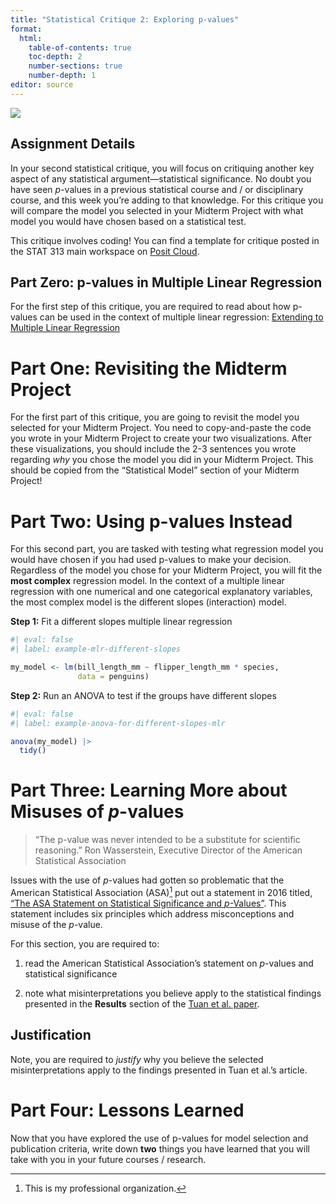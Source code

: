 ```yaml
---
title: "Statistical Critique 2: Exploring p-values"
format: 
  html:
    table-of-contents: true
    toc-depth: 2
    number-sections: true
    number-depth: 1
editor: source
---
```


![](images/significant.jpeg)

## Assignment Details

In your second statistical critique, you will focus on critiquing another key aspect of any statistical argument---statistical significance. No doubt you have seen $p$-values in a previous statistical course and / or disciplinary course, and this week you're adding to that knowledge. For this critique you will compare the model you selected in your Midterm Project with what model you would have chosen based on a statistical test.

This critique involves coding! You can find a template for critique posted in the STAT 313 main workspace on [Posit Cloud](https://posit.cloud/).

## Part Zero: p-values in Multiple Linear Regression

For the first step of this critique, you are required to read about how p-values can be used in the context of multiple linear regression: [Extending to Multiple Linear Regression](../weeks/chapters/week-8-reading-mlr.qmd "Extending to Multiple Linear Regression")

# Part One: Revisiting the Midterm Project

For the first part of this critique, you are going to revisit the model you selected for your Midterm Project. You need to copy-and-paste the code you wrote in your Midterm Project to create your two visualizations. After these visualizations, you should include the 2-3 sentences you wrote regarding *why* you chose the model you did in your Midterm Project. This should be copied from the "Statistical Model" section of your Midterm Project!

# Part Two: Using p-values Instead

For this second part, you are tasked with testing what regression model you would have chosen if you had used p-values to make your decision. Regardless of the model you chose for your Midterm Project, you will fit the **most complex** regression model. In the context of a multiple linear regression with one numerical and one categorical explanatory variables, the most complex model is the different slopes (interaction) model.

**Step 1:** Fit a different slopes multiple linear regression

```r
#| eval: false
#| label: example-mlr-different-slopes

my_model <- lm(bill_length_mm ~ flipper_length_mm * species, 
               data = penguins)
```

**Step 2:** Run an ANOVA to test if the groups have different slopes

```r
#| eval: false
#| label: example-anova-for-different-slopes-mlr

anova(my_model) |> 
  tidy()
```

# Part Three: Learning More about Misuses of $p$-values

> "The p-value was never intended to be a substitute for scientific reasoning." Ron Wasserstein, Executive Director of the American Statistical Association

Issues with the use of $p$-values had gotten so problematic that the American Statistical Association (ASA)[^1] put out a statement in 2016 titled, ["The ASA Statement on Statistical Significance and $p$-Values"](https://www.amstat.org/asa/files/pdfs/P-ValueStatement.pdf). This statement includes six principles which address misconceptions and misuse of the $p$-value.

[^1]: This is my professional organization.

<!-- > "Over time it appears the p-value has become a gatekeeper for whether work is publishable. This apparent editorial bias leads to the 'file-drawer effect,' in which research with statistically significant outcomes are much more likely to get published, while other work that might well be just as important scientifically is never seen in print. It also leads to practices called by such names as 'p-hacking' and 'data dredging' that emphasize the search for small p-values over other statistical and scientific reasoning." -->

<!-- > -->

<!-- > Jessica Utts, President of the American Statistical Association -->

<!-- In March of 2019, Valentin Amrhein, Sander Greenland, Blake McShane and more -->

<!-- than 800 signatories published an article in Nature [calling for an end to "statistical significance"](https://www.nature.com/articles/d41586-019-00857-9). The article -->

<!-- details how, on top of the many common misunderstandings about hypothesis -->

<!-- testing and $p$-values, there is an incentive for researchers to "cherry pick" -->

<!-- only the results that are "statistically significant" while dismissing those -->

<!-- that aren't. There are two problems with this system: -->

<!-- 1.  It incentivizes researchers to do whatever it takes to obtain "significant" -->

<!-- p-values, even through dishonest means. -->

<!-- 2.  It dismisses the importance of results where no "significant" effects are -->

<!-- found. -->

For this section, you are required to:

1.  read the American Statistical Association's statement on $p$-values and statistical significance

2.  note what misinterpretations you believe apply to the statistical findings presented in the **Results** section of the [Tuan et al. paper](https://cpslo-my.sharepoint.com/:b:/g/personal/atheobol_calpoly_edu/EXujE_m4Z4ZAhAVhPxIAmZoB2F4e-nTl4Cfruxjs1IU6HA).

::: callout-tip
# Justification

Note, you are required to *justify* why you believe the selected misinterpretations apply to the findings presented in Tuan et al.'s article.
:::

# Part Four: Lessons Learned

Now that you have explored the use of p-values for model selection and publication criteria, write down **two** things you have learned that you will take with you in your future courses / research.
